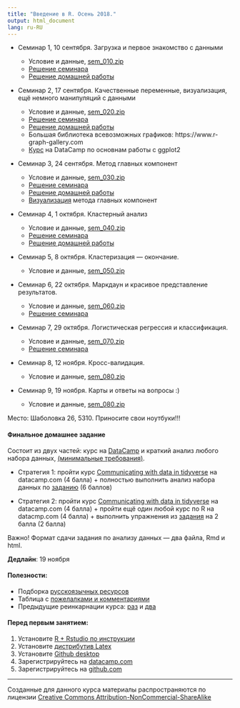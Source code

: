 ```yaml
---
title: "Введение в R. Осень 2018."
output: html_document
lang: ru-RU
---
```



* Семинар 1, 10 сентября. Загрузка и первое знакомство с данными
  
    - Условие и данные, [sem_010.zip](https://github.com/bdemeshev/r_intro_3/raw/master/archives/sem_010.zip)
    - [Решение семинара](http://bdemeshev.github.io/r_intro_3/seminar_010_solved.html)
    - [Решение домашней работы](http://bdemeshev.github.io/r_intro_3/hw_010_solutions.html)


* Семинар 2, 17 сентября. Качественные переменные, визуализация, ещё немного манипуляций с данными

    - Условие и данные, [sem_020.zip](https://github.com/bdemeshev/r_intro_3/raw/master/archives/sem_020.zip)
    - [Решение семинара](http://bdemeshev.github.io/r_intro_3/seminar_020_solved.html)
    - [Решение домашней работы](http://bdemeshev.github.io/r_intro_3/hw_020_solutions.html)
    - Большая библиотека всевозможных графиков: https://www.r-graph-gallery.com
    - [Курс](https://www.datacamp.com/courses/data-visualization-with-ggplot2-1) на DataCamp по основнам работы с ggplot2


* Семинар 3, 24 сентября. Метод главных компонент

    - Условие и данные, [sem_030.zip](https://github.com/bdemeshev/r_intro_3/raw/master/archives/sem_030.zip)
    - [Решение семинара](http://bdemeshev.github.io/r_intro_3/seminar_030_solved.html)
    - [Решение домашней работы](http://bdemeshev.github.io/r_intro_3/hw_030_solutions.html)
    - [Визуализация](http://setosa.io/ev/principal-component-analysis/) метода главных компонент


* Семинар 4, 1 октября. Кластерный анализ

    - Условие и данные, [sem_040.zip](https://github.com/bdemeshev/r_intro_3/raw/master/archives/sem_040.zip)
    - [Решение семинара](http://bdemeshev.github.io/r_intro_3/seminar_040_solved.html)
    - [Решение домашней работы](http://bdemeshev.github.io/r_intro_3/hw_040_solutions.html)


* Семинар 5, 8 октября. Кластеризация — окончание.

    - Условие и данные, [sem_050.zip](https://github.com/bdemeshev/r_intro_3/raw/master/archives/sem_050.zip)
    


* Семинар 6, 22 октября. Маркдаун и красивое представление результатов.
    - Условие и данные, [sem_060.zip](https://github.com/bdemeshev/r_intro_3/raw/master/archives/sem_060.zip)
    - [Решение семинара](http://bdemeshev.github.io/r_intro_3/seminar_050_solved.html)


* Семинар 7, 29 октября. Логистическая регрессия и классификация.
    - Условие и данные, [sem_070.zip](https://github.com/bdemeshev/r_intro_3/raw/master/archives/sem_070.zip)
    - [Решение семинара](http://bdemeshev.github.io/r_intro_3/seminar_070_solved.html)


* Семинар 8, 12 ноября. Кросс-валидация.

    - Условие и данные, [sem_080.zip](https://github.com/bdemeshev/r_intro_3/raw/master/archives/sem_080.zip)



* Семинар 9, 19 ноября. Карты и ответы на вопросы :)

    - Условие и данные, [sem_080.zip](https://github.com/bdemeshev/r_intro_3/raw/master/archives/sem_090.zip)



Место: Шаболовка 26, 5310. Приносите свои ноутбуки!!!
    

#### Финальное домашнее задание

Состоит из двух частей: курс на [DataCamp](https://www.datacamp.com/) и краткий анализ любого набора данных, [(минимальные требования)](http://bdemeshev.github.io/r_intro_3/hw_final.html).

* Стратегия 1: пройти курс [Communicating with data in tidyverse](https://www.datacamp.com/courses/communicating-with-data-in-the-tidyverse) на datacamp.com (4 балла) + полностью выполнить анализ набора данных по [заданию](http://bdemeshev.github.io/r_intro_3/hw_final.html) (6 баллов)

* Стратегия 2: пройти курс [Communicating with data in tidyverse](https://www.datacamp.com/courses/communicating-with-data-in-the-tidyverse) на datacamp.com (4 балла) + пройти ещё один любой курс по R на datacmp.com (4 балла) + выполнить упражнения из [задания](http://bdemeshev.github.io/r_intro_3/hw_final.html) на 2 балла (2 балла)

Важно! Формат сдачи задания по анализу данных — два файла, Rmd и html.

**Дедлайн**: 19 ноября


#### Полезности:


* Подборка [русскоязычных ресурсов](https://github.com/bdemeshev/r_links)
* Таблица с [пожелалками и комментариями](https://docs.google.com/spreadsheets/d/1ySFm0tvKH8-uNhNdkMub7l0D3b2FM-9Ud5Avs14yUaw/edit)
* Предыдущие реинкарнации курса: [раз](http://bdemeshev.github.io/r_socio_hse/) и [два](http://bdemeshev.github.io/r_intro_2/)


#### Перед первым занятием:

1. Установите [R + Rstudio по инструкции](http://bdemeshev.github.io/installation/r/R_installation.html)
1. Установите [дистрибутив Latex](https://www.tug.org/texlive/acquire-netinstall.html)
1. Установите [Github desktop](https://desktop.github.com/)
1. Зарегистрируйтесь на [datacamp.com](http://datacamp.com/)
1. Зарегистрируйтесь на [github.com](http://github.com/)

-------
Созданные для данного курса материалы распространяются по лицензии [Creative Commons Attribution-NonCommercial-ShareAlike](http://creativecommons.org/licenses/by-nc-sa/3.0/deed.ru)
